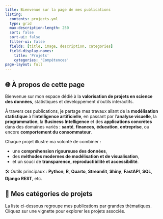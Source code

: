 ```yaml
---
title: Bienvenue sur la page de mes publications
listing: 
  contents: projects.yml
  type: grid
  max-description-length: 250
  sort: false
  sort-ui: false
  filter-ui: false
  fields: [title, image, description, categories]
  field-display-names: 
    title: 'Projets'
    categories: 'Compétences'
page-layout: full
---
```


## 🌐 À propos de cette page

Bienvenue sur mon espace dédié à la **valorisation de projets en science des données**, statistiques et développement d’outils interactifs.

À travers ces publications, je partage mes travaux allant de la **modélisation statistique** à l’**intelligence artificielle**, en passant par l’**analyse visuelle**, la **programmation**, la **Business Intelligence** et des **applications concrètes** dans des domaines variés : **santé**, **finances**, **éducation**, **entreprise**, ou encore **comportement du consommateur**.

Chaque projet illustre ma volonté de combiner :

- une **compréhension rigoureuse des données**,
- des **méthodes modernes de modélisation et de visualisation**,
- et un souci de **transparence, reproductibilité et accessibilité**.

🛠️ Outils principaux : **Python**, **R**, **Quarto**, **Streamlit**, **Shiny**, **FastAPI**, **SQL**, **Django REST**, etc.


## 📂 Mes catégories de projets

La liste ci-dessous regroupe mes publications par grandes thématiques. Cliquez sur une vignette pour explorer les projets associés.

```list
```
